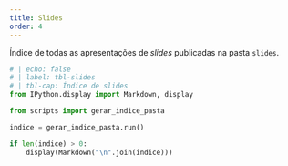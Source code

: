 ```yaml
---
title: Slides
order: 4
---
```


Índice de todas as apresentações de _slides_ publicadas na pasta `slides`.

```python
# | echo: false
# | label: tbl-slides
# | tbl-cap: Índice de slides
from IPython.display import Markdown, display

from scripts import gerar_indice_pasta

indice = gerar_indice_pasta.run()

if len(indice) > 0:
    display(Markdown("\n".join(indice)))
```
